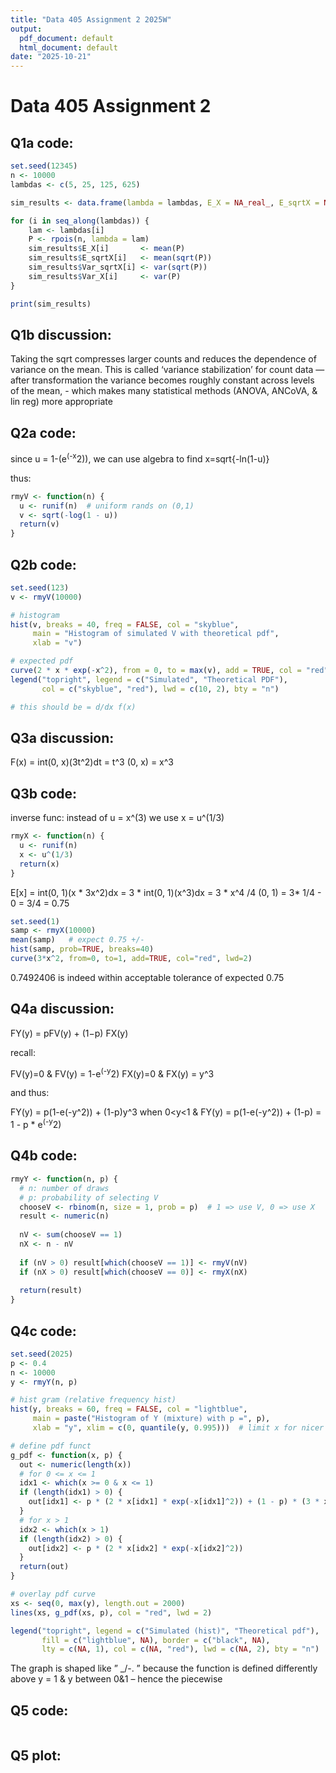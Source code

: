 ```yaml
---
title: "Data 405 Assignment 2 2025W"
output:
  pdf_document: default
  html_document: default
date: "2025-10-21"
---
```



# Data 405 Assignment 2

## Q1a code:

```r

set.seed(12345)
n <- 10000
lambdas <- c(5, 25, 125, 625)

sim_results <- data.frame(lambda = lambdas, E_X = NA_real_, E_sqrtX = NA_real_, Var_sqrtX = NA_real_, Var_X = NA_real_)

for (i in seq_along(lambdas)) {
    lam <- lambdas[i]
    P <- rpois(n, lambda = lam)
    sim_results$E_X[i]       <- mean(P)
    sim_results$E_sqrtX[i]   <- mean(sqrt(P))
    sim_results$Var_sqrtX[i] <- var(sqrt(P))
    sim_results$Var_X[i]     <- var(P)
}

print(sim_results)


```

## Q1b discussion:

Taking the sqrt compresses larger counts and reduces the dependence of variance on the mean. This is called 'variance stabilization' for count data — after transformation the variance becomes roughly constant across levels of the mean, - which makes many statistical methods (ANOVA, ANCoVA, & lin reg) more appropriate



## Q2a code:


since u = 1-(e^(-x^2)), we can use algebra to find x=sqrt{-ln(1-u)}

thus:

```r

rmyV <- function(n) {
  u <- runif(n)  # uniform rands on (0,1)
  v <- sqrt(-log(1 - u))
  return(v)
}

```


## Q2b code:

```r

set.seed(123)
v <- rmyV(10000)

# histogram
hist(v, breaks = 40, freq = FALSE, col = "skyblue",
     main = "Histogram of simulated V with theoretical pdf",
     xlab = "v")

# expected pdf
curve(2 * x * exp(-x^2), from = 0, to = max(v), add = TRUE, col = "red", lwd = 2)
legend("topright", legend = c("Simulated", "Theoretical PDF"),
       col = c("skyblue", "red"), lwd = c(10, 2), bty = "n")

# this should be = d/dx f(x)


```



## Q3a discussion:

F(x) = int(0, x)(3t^2)dt = t^3 (0, x) = x^3


## Q3b code:

inverse func: instead of u = x^(3) we use x = u^(1/3)


```r

rmyX <- function(n) {
  u <- runif(n)
  x <- u^(1/3)
  return(x)
}

```


E[x] = int(0, 1)(x * 3x^2)dx = 3 * int(0, 1)(x^3)dx = 3 * x^4 /4 (0, 1) = 3* 1/4 - 0 = 3/4 = 0.75



```r

set.seed(1)
samp <- rmyX(10000)
mean(samp)   # expect 0.75 +/-
hist(samp, prob=TRUE, breaks=40)
curve(3*x^2, from=0, to=1, add=TRUE, col="red", lwd=2)


```


0.7492406 is indeed within acceptable tolerance of expected 0.75





## Q4a discussion:

FY(y) = pFV(y) + (1−p) FX(y)

recall:

FV(y)=0 & FV(y) = 1-e^(-y^2)
FX(y)=0 & FX(y) = y^3

and thus:

FY(y) = p(1-e(-y^2)) + (1-p)y^3 when 0<y<1
& FY(y) = p(1-e(-y^2)) + (1-p) = 1 - p * e^(-y^2)

## Q4b code:


```r

rmyY <- function(n, p) {
  # n: number of draws
  # p: probability of selecting V
  chooseV <- rbinom(n, size = 1, prob = p)  # 1 => use V, 0 => use X
  result <- numeric(n)
  
  nV <- sum(chooseV == 1)
  nX <- n - nV
  
  if (nV > 0) result[which(chooseV == 1)] <- rmyV(nV)
  if (nX > 0) result[which(chooseV == 0)] <- rmyX(nX)
  
  return(result)
}

```


## Q4c code:


```r

set.seed(2025)
p <- 0.4
n <- 10000
y <- rmyY(n, p)

# hist gram (relative frequency hist)
hist(y, breaks = 60, freq = FALSE, col = "lightblue",
     main = paste("Histogram of Y (mixture) with p =", p),
     xlab = "y", xlim = c(0, quantile(y, 0.995)))  # limit x for nicer view

# define pdf funct
g_pdf <- function(x, p) {
  out <- numeric(length(x))
  # for 0 <= x <= 1
  idx1 <- which(x >= 0 & x <= 1)
  if (length(idx1) > 0) {
    out[idx1] <- p * (2 * x[idx1] * exp(-x[idx1]^2)) + (1 - p) * (3 * x[idx1]^2)
  }
  # for x > 1
  idx2 <- which(x > 1)
  if (length(idx2) > 0) {
    out[idx2] <- p * (2 * x[idx2] * exp(-x[idx2]^2))
  }
  return(out)
}

# overlay pdf curve
xs <- seq(0, max(y), length.out = 2000)
lines(xs, g_pdf(xs, p), col = "red", lwd = 2)

legend("topright", legend = c("Simulated (hist)", "Theoretical pdf"),
       fill = c("lightblue", NA), border = c("black", NA),
       lty = c(NA, 1), col = c(NA, "red"), lwd = c(NA, 2), bty = "n")


```


The graph is shaped like " _/-. " because the function is defined differently above y = 1 & y between 0&1 -- hence the piecewise



## Q5 code:

```r

```

## Q5 plot:

```r

```


